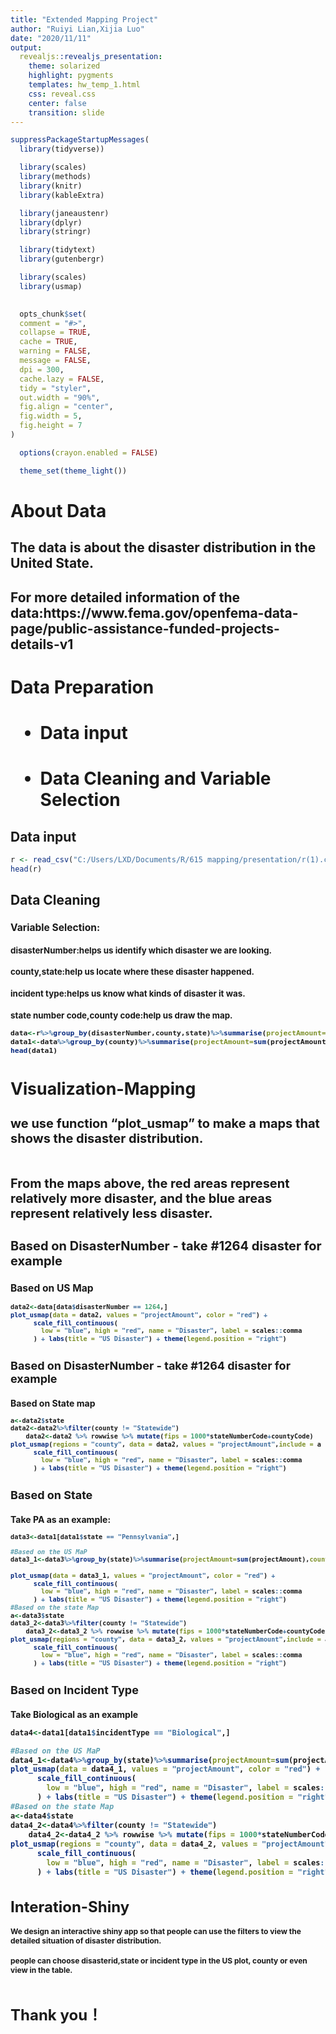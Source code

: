 ---
title: "Extended Mapping Project"
author: "Ruiyi Lian,Xijia Luo"
date: "2020/11/11"
output:   
  revealjs::revealjs_presentation:
    theme: solarized
    highlight: pygments
    templates: hw_temp_1.html
    css: reveal.css
    center: false
    transition: slide
---

```{r setup, include=FALSE}

suppressPackageStartupMessages(
  library(tidyverse))

  library(scales)
  library(methods)
  library(knitr)
  library(kableExtra)

  library(janeaustenr)
  library(dplyr)
  library(stringr)

  library(tidytext)
  library(gutenbergr)

  library(scales)
  library(usmap)
  

  opts_chunk$set(
  comment = "#>",
  collapse = TRUE,
  cache = TRUE,
  warning = FALSE,
  message = FALSE,
  dpi = 300,
  cache.lazy = FALSE,
  tidy = "styler",
  out.width = "90%",
  fig.align = "center",
  fig.width = 5,
  fig.height = 7
)

  options(crayon.enabled = FALSE)

  theme_set(theme_light())

```


# About Data

<h2>The data is about the disaster distribution in the United State.

<h2> For more detailed information of the data:https://www.fema.gov/openfema-data-page/public-assistance-funded-projects-details-v1



# Data Preparation

<h1> - Data input


<h1> - Data Cleaning and Variable Selection

## Data input


```{r}
r <- read_csv("C:/Users/LXD/Documents/R/615 mapping/presentation/r(1).csv")
head(r)
```


## Data Cleaning

<div style="font-size:10pt; font-weight: bold">

<h3> Variable Selection:
<h4>  disasterNumber:helps us identify which disaster we are                              looking.
<h4>  county,state:help us locate where these disaster happened.
<h4>  incident type:helps us know what kinds of disaster it was.
<h4>  state number code,county code:help us draw the map.

```{r}
data<-r%>%group_by(disasterNumber,county,state)%>%summarise(projectAmount=sum(projectAmount),countyCode=max(countyCode),stateNumberCode=max(stateNumberCode),incidentType=max(incidentType),.groups = 'drop')
data1<-data%>%group_by(county)%>%summarise(projectAmount=sum(projectAmount),countyCode=max(countyCode),stateNumberCode=max(stateNumberCode),incidentType=max(incidentType),state=max(state),.groups = 'drop')
head(data1)

```



# Visualization-Mapping

<h2> we use function "plot_usmap" to make a maps that shows the disaster distribution. 

<p>
<img data-src = "plot.png"></p>

<h2> From the maps above, the red areas represent relatively more disaster, and the blue areas represent relatively less disaster.

## Based on DisasterNumber - take #1264 disaster for example

<h3> Based on US Map

<div style="font-size:9pt; font-weight: bold">

```{r echo=FALSE,fig.height=3}
data2<-data[data$disasterNumber == 1264,]
plot_usmap(data = data2, values = "projectAmount", color = "red") + 
      scale_fill_continuous(
        low = "blue", high = "red", name = "Disaster", label = scales::comma
      ) + labs(title = "US Disaster") + theme(legend.position = "right")

```


## Based on DisasterNumber - take #1264 disaster for example

<h3> Based on State map

<div style="font-size:9pt; font-weight: bold">

```{r echo=FALSE,fig.height=3}
a<-data2$state
data2<-data2%>%filter(county != "Statewide")
    data2<-data2 %>% rowwise %>% mutate(fips = 1000*stateNumberCode+countyCode)
plot_usmap(regions = "county", data = data2, values = "projectAmount",include = a ,color = "red") + 
      scale_fill_continuous(
        low = "blue", high = "red", name = "Disaster", label = scales::comma
      ) + labs(title = "US Disaster") + theme(legend.position = "right")

```

## Based on State
<h3> Take PA as an example:

<div style="font-size:9pt; font-weight: bold">
```{r echo=FALSE,fig.height=3}
data3<-data1[data1$state == "Pennsylvania",]

#Based on the US MaP
data3_1<-data3%>%group_by(state)%>%summarise(projectAmount=sum(projectAmount),countyCode=max(countyCode),stateNumberCode=max(stateNumberCode),incidentType=max(incidentType),.groups = 'drop')
    
plot_usmap(data = data3_1, values = "projectAmount", color = "red") + 
      scale_fill_continuous(
        low = "blue", high = "red", name = "Disaster", label = scales::comma
      ) + labs(title = "US Disaster") + theme(legend.position = "right")
#Based on the state Map
a<-data3$state
data3_2<-data3%>%filter(county != "Statewide")
    data3_2<-data3_2 %>% rowwise %>% mutate(fips = 1000*stateNumberCode+countyCode)
plot_usmap(regions = "county", data = data3_2, values = "projectAmount",include = a ,color = "red") + 
      scale_fill_continuous(
        low = "blue", high = "red", name = "Disaster", label = scales::comma
      ) + labs(title = "US Disaster") + theme(legend.position = "right")
```

## Based on Incident Type

<h3>Take Biological as an example

```{r echo=FALSE,fig.height=3}
data4<-data1[data1$incidentType == "Biological",]

#Based on the US MaP
data4_1<-data4%>%group_by(state)%>%summarise(projectAmount=sum(projectAmount),countyCode=max(countyCode),stateNumberCode=max(stateNumberCode),incidentType=max(incidentType),.groups = 'drop')
plot_usmap(data = data4_1, values = "projectAmount", color = "red") + 
      scale_fill_continuous(
        low = "blue", high = "red", name = "Disaster", label = scales::comma
      ) + labs(title = "US Disaster") + theme(legend.position = "right")
#Based on the state Map
a<-data4$state
data4_2<-data4%>%filter(county != "Statewide")
    data4_2<-data4_2 %>% rowwise %>% mutate(fips = 1000*stateNumberCode+countyCode)
plot_usmap(regions = "county", data = data4_2, values = "projectAmount",include = a ,color = "red") + 
      scale_fill_continuous(
        low = "blue", high = "red", name = "Disaster", label = scales::comma
      ) + labs(title = "US Disaster") + theme(legend.position = "right")
```

# Interation-Shiny 

<h4> We design an interactive shiny app so that people can use the filters to view the detailed situation of disaster distribution.

<h4> people can choose disasterid,state or incident type in the US plot, county or even view in the table.

<p>
<img data-src = "plot2.png"></p>

# Thank you！



